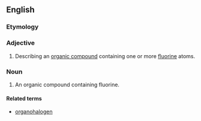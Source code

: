 ==English==

===Etymology===
{{prefix|organo|fluorine}}

===Adjective===
{{en-adj|-}}

# {{context|organic chemistry}} Describing an [[organic compound]] containing one or more [[fluorine]] atoms.

===Noun===
{{en-noun}}

# {{context|organic chemistry}} An organic compound containing fluorine.

====Related terms====
*[[organohalogen]]